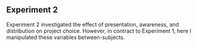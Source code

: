 ## Experiment 2

Experiment 2 investigated the effect of presentation, awareness, and
distribution on project choice. However, in contract to Experiment 1, here I
manipulated these variables between-subjects.
